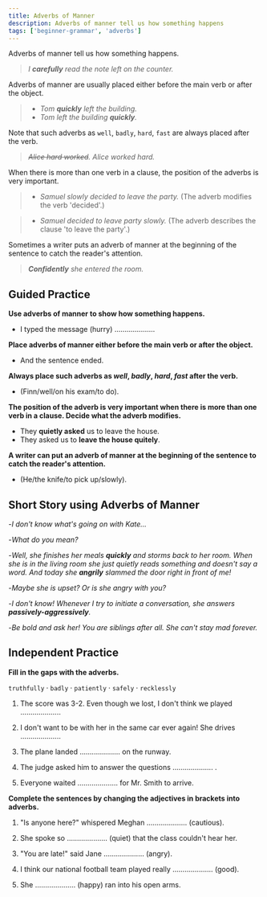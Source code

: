 ```yaml
---
title: Adverbs of Manner
description: Adverbs of manner tell us how something happens
tags: ['beginner-grammar', 'adverbs']
---
```


Adverbs of manner tell us how something happens.

> _I **carefully** read the note left on the counter._

Adverbs of manner are usually placed either before the main verb or after the object.

> - _Tom **quickly** left the building._
> - _Tom left the building **quickly**._

Note that such adverbs as `well`, `badly`, `hard`, `fast` are always placed after the verb.

> _~~Alice hard worked~~. Alice worked hard._

When there is more than one verb in a clause, the position of the adverbs is very important.

> - _Samuel slowly decided to leave the party._ (The adverb modifies the verb 'decided'.)

> - _Samuel decided to leave party slowly._ (The adverb describes the clause 'to leave the party'.)

Sometimes a writer puts an adverb of manner at the beginning of the sentence to catch the reader's attention.

> _**Confidently** she entered the room._

## Guided Practice

**Use adverbs of manner to show how something happens.**

- I typed the message (hurry) .................... <InfoTooltip label="hurriedly" />

**Place adverbs of manner either before the main verb or after the object.**

- And the sentence ended. <InfoTooltip label="And the sentence ended abruptly/And the sentence abruptly ended." />

**Always place such adverbs as _well_, _badly_, _hard_, _fast_ after the verb.**

- (Finn/well/on his exam/to do). <InfoTooltip label="Finn did well on his exam." />

**The position of the adverb is very important when there is more than one verb in a clause. Decide what the adverb modifies.**

- They **quietly asked** us to leave the house. <InfoTooltip label="The adverb modifies the verb 'asked'" />
- They asked us to **leave the house quitely**. <InfoTooltip label="The adverb describes the clause 'to leave the house'" />

**A writer can put an adverb of manner at the beginning of the sentence to catch the reader's attention.**

- (He/the knife/to pick up/slowly). <InfoTooltip label="Slowly he picked up the knife" />

## Short Story using Adverbs of Manner

-_I don't know what's going on with Kate..._

-_What do you mean?_

-_Well, she finishes her meals **quickly** and storms back to her room. When she is in the living room she just quietly reads something and doesn't say a word. And today she **angrily** slammed the door right in front of me!_

-_Maybe she is upset? Or is she angry with you?_

-_I don't know! Whenever I try to initiate a conversation, she answers **passively-aggressively**._

-_Be bold and ask her! You are siblings after all. She can't stay mad forever._

## Independent Practice

**Fill in the gaps with the adverbs.**

`truthfully` · `badly` · `patiently` · `safely` · `recklessly`

1. The score was 3-2. Even though we lost, I don't think we played .................... <InfoTooltip label="badly" />

2. I don't want to be with her in the same car ever again! She drives .................... <InfoTooltip label="recklessly" />

3. The plane landed .................... on the runway. <InfoTooltip label="safely" />

4. The judge asked him to answer the questions .................... . <InfoTooltip label="truthfully" />

5. Everyone waited .................... for Mr. Smith to arrive. <InfoTooltip label="patiently" />

**Complete the sentences by changing the adjectives in brackets into adverbs.**

1. "Is anyone here?" whispered Meghan .................... (cautious). <InfoTooltip label="cautiously" />

2. She spoke so .................... (quiet) that the class couldn't hear her. <InfoTooltip label="quietly" />

3. "You are late!" said Jane .................... (angry). <InfoTooltip label="angrily" />

4. I think our national football team played really .................... (good).<InfoTooltip label="well" />

5. She .................... (happy) ran into his open arms. <InfoTooltip label="happily" />
